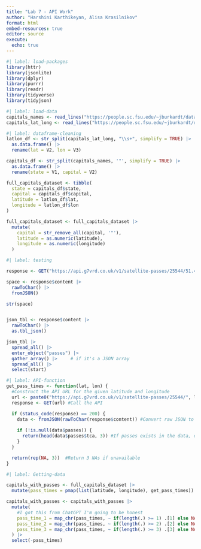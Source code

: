 ```yaml
---
title: "Lab 7 - API Work"
author: "Harshini Karthikeyan, Alisa Krasilnikov"
format: html
embed-resources: true
editor: source
execute: 
  echo: true
---
```


```r
#| label: load-packages
library(httr)
library(jsonlite)
library(dplyr)
library(purrr)
library(readr)
library(tidyverse)
library(tidyjson)

```

```r
#| label: load-data
capitals_names <- read_lines("https://people.sc.fsu.edu/~jburkardt/datasets/states/state_capitals_name.txt")
capitals_lat_long <- read_lines("https://people.sc.fsu.edu/~jburkardt/datasets/states/state_capitals_ll.txt")
```

```r
#| label: dataframe-cleaning
latlon_df <- str_split(capitals_lat_long, "\\s+", simplify = TRUE) |>  
  as.data.frame() |> 
  rename(lat = V2, lon = V3)

capitals_df <- str_split(capitals_names, '"', simplify = TRUE) |>  
  as.data.frame() |> 
  rename(state = V1, capital = V2)

full_capitals_dataset <- tibble(
  state = capitals_df$state,
  capital = capitals_df$capital,
  latitude = latlon_df$lat,
  longitude = latlon_df$lon
)

full_capitals_dataset <- full_capitals_dataset |> 
  mutate(
    capital = str_remove_all(capital, '"'),
    latitude = as.numeric(latitude),
    longitude = as.numeric(longitude)
  )
```


```r
#| label: testing

response <- GET("https://api.g7vrd.co.uk/v1/satellite-passes/25544/51.45/-2.5833.json")

space <- response$content |> 
  rawToChar() |>  
  fromJSON()

str(space)


json_tbl <- response$content |> 
  rawToChar() |> 
  as.tbl_json()

json_tbl |>  
  spread_all() |> 
  enter_object("passes") |> 
  gather_array() |>     # if it's a JSON array
  spread_all() |> 
  select(start)
```

```r
#| label: API-function
get_pass_times <- function(lat, lon) {
  #Construct the API URL for the given latitude and longitude
  url <- paste0("https://api.g7vrd.co.uk/v1/satellite-passes/25544/", lat, "/", lon, ".json")
  response <- GET(url) #Call the API 

  if (status_code(response) == 200) {
    data <- fromJSON(rawToChar(response$content)) #Convert raw JSON to useable form
    
    if (!is.null(data$passes)) {
      return(head(data$passes$tca, 3)) #If passes exists in the data, extract first three pass times. Note that these are ordered descending, so it should get the earliest three times.
    }
  }

  return(rep(NA, 3))  #Return 3 NAs if unavailable
}
```


```r
#| label: Getting-data

capitals_with_passes <- full_capitals_dataset |> 
  mutate(pass_times = pmap(list(latitude, longitude), get_pass_times))

capitals_with_passes <- capitals_with_passes |> 
  mutate(
    #I got this from ChatGPT I'm going to be honest
    pass_time_1 = map_chr(pass_times, ~ if(length(.) >= 1) .[1] else NA), 
    pass_time_2 = map_chr(pass_times, ~ if(length(.) >= 2) .[2] else NA),
    pass_time_3 = map_chr(pass_times, ~ if(length(.) >= 3) .[3] else NA)
  ) |> 
  select(-pass_times)
```

